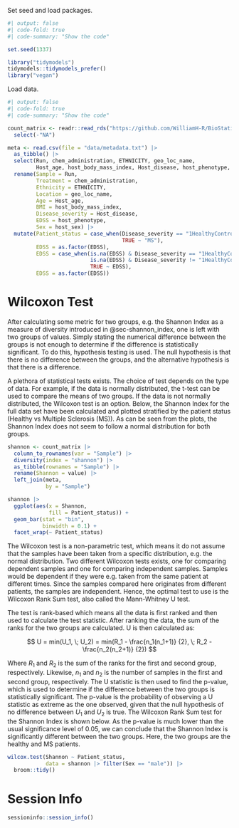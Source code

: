 Set seed and load packages.
```r
#| output: false
#| code-fold: true
#| code-summary: "Show the code"

set.seed(1337)

library("tidymodels")
tidymodels::tidymodels_prefer()
library("vegan")
```

Load data.
```r
#| output: false
#| code-fold: true
#| code-summary: "Show the code"

count_matrix <- readr::read_rds("https://github.com/WilliamH-R/BioStatistics/raw/main/data/count_matrix/count_matrix.rds") |> 
  select(-"NA")

meta <- read.csv(file = "data/metadata.txt") |> 
  as_tibble() |>
  select(Run, chem_administration, ETHNICITY, geo_loc_name,
         Host_age, host_body_mass_index, Host_disease, host_phenotype, host_sex) |> 
  rename(Sample = Run,
         Treatment = chem_administration,
         Ethnicity = ETHNICITY,
         Location = geo_loc_name,
         Age = Host_age,
         BMI = host_body_mass_index,
         Disease_severity = Host_disease,
         EDSS = host_phenotype,
         Sex = host_sex) |>
  mutate(Patient_status = case_when(Disease_severity == "1HealthyControl" ~ "Healthy",
                                    TRUE ~ "MS"),
         EDSS = as.factor(EDSS),
         EDSS = case_when(is.na(EDSS) & Disease_severity == "1HealthyControl" ~ "-1",
                          is.na(EDSS) & Disease_severity != "1HealthyControl" ~ "Unknown",
                          TRUE ~ EDSS),
         EDSS = as.factor(EDSS))
```


# Wilcoxon Test

After calculating some metric for two groups, e.g. the Shannon Index as a measure of diversity introduced in @sec-shannon_index, one is left with two groups of values. Simply stating the numerical difference between the groups is not enough to determine if the difference is statistically significant. To do this, hypothesis testing is used. The null hypothesis is that there is no difference between the groups, and the alternative hypothesis is that there is a difference.

A plethora of statistical tests exists. The choice of test depends on the type of data. For example, if the data is normally distributed, the t-test can be used to compare the means of two groups. If the data is not normally distributed, the Wilcoxon test is an option. Below, the Shannon Index for the full data set have been calculated and plotted stratified by the patient status (Healthy vs Multiple Sclerosis (MS)). As can be seen from the plots, the Shannon Index does not seem to follow a normal distribution for both groups.

```r
shannon <- count_matrix |>
  column_to_rownames(var = "Sample") |>
  diversity(index = "shannon") |> 
  as_tibble(rownames = "Sample") |> 
  rename(Shannon = value) |> 
  left_join(meta,
            by = "Sample")

shannon |>
  ggplot(aes(x = Shannon,
             fill = Patient_status)) +
  geom_bar(stat = "bin",
           binwidth = 0.1) +
  facet_wrap(~ Patient_status)
```

The Wilcoxon test is a non-parametric test, which means it do not assume that the samples have been taken from a specific distribution, e.g. the normal distribution. Two different Wilcoxon tests exists, one for comparing dependent samples and one for comparing independent samples. Samples would be dependent if they were e.g. taken from the same patient at different times. Since the samples compared here originates from different patients, the samples are independent. Hence, the optimal test to use is the Wilcoxon Rank Sum test, also called the Mann-Whitney U test.

The test is rank-based which means all the data is first ranked and then used to calculate the test statistic. After ranking the data, the sum of the ranks for the two groups are calculated. U is then calculated as:

$$
U = min(U_1, \; U_2) = min(R_1 - \frac{n_1(n_1+1)} {2}, \; R_2 - \frac{n_2(n_2+1)} {2})
$$

Where $R_1$ and $R_2$ is the sum of the ranks for the first and second group, respectively. Likewise, $n_1$ and $n_2$ is the number of samples in the first and second group, respectively. The U statistic is then used to find the p-value, which is used to determine if the difference between the two groups is statistically significant. The p-value is the probability of observing a U statistic as extreme as the one observed, given that the null hypothesis of no difference between $U_1$ and $U_2$ is true. The Wilcoxon Rank Sum test for the Shannon Index is shown below. As the p-value is much lower than the usual significance level of 0.05, we can conclude that the Shannon Index is significantly different between the two groups. Here, the two groups are the healthy and MS patients.

```r
wilcox.test(Shannon ~ Patient_status,
            data = shannon |> filter(Sex == "male")) |> 
  broom::tidy()
```

# Session Info

```r
sessioninfo::session_info()
```
